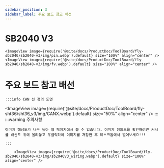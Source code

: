 ```yaml
---
sidebar_position: 3
sidebar_label: 주요 보드 참고 배선
---
```


# SB2040 V3

    <ImageView image={require('@site/docs/ProductDoc/ToolBoard/fly-sb2040/sb2040-v3/img/pin.webp').default} size="100%" align="center" />
    <ImageView image={require('@site/docs/ProductDoc/ToolBoard/fly-sb2040/sb2040-v3/img/fv.webp').default} size="100%" align="center" />


# 주요 보드 참고 배선
    :::info CAN 선 정의 도면
<ImageView image={require('@site/docs/ProductDoc/ToolBoard/fly-sht36/sht36_v3/img/CANX.webp').default} size="50%" align="center" />
    :::
    :::warning 주의사항

    이미지 해상도가 너무 높아 웹 페이지에서 볼 수 없습니다. 이미지 정의도를 확인하려면 커서를 배선도 위에 올려놓고 우클릭하여 이미지를 저장한 후 데스크톱에서 열어보세요!!!

    :::

        <ImageView image={require('@site/docs/ProductDoc/ToolBoard/fly-sb2040/sb2040-v3/img/sb2040v3_wiring.webp').default} size="100%" align="center" />
